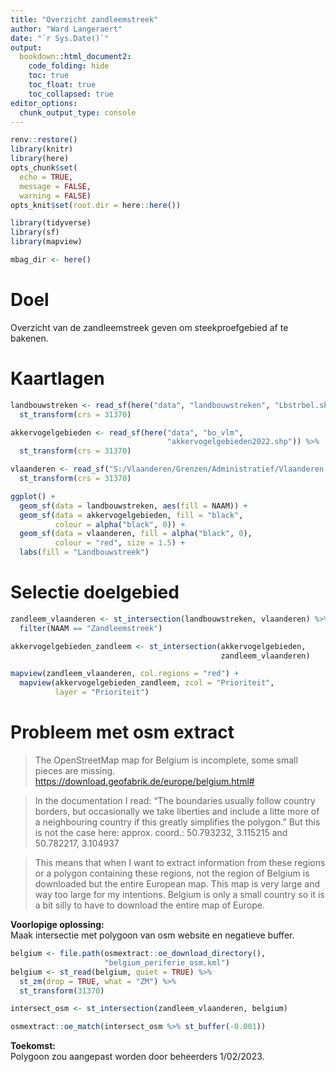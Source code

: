 ```yaml
---
title: "Overzicht zandleemstreek"
author: "Ward Langeraert"
date: "`r Sys.Date()`"
output:
  bookdown::html_document2:
    code_folding: hide
    toc: true
    toc_float: true
    toc_collapsed: true
editor_options: 
  chunk_output_type: console
---
```


```r
renv::restore()
library(knitr)
library(here)
opts_chunk$set(
  echo = TRUE,
  message = FALSE,
  warning = FALSE)
opts_knit$set(root.dir = here::here())

library(tidyverse)
library(sf)
library(mapview)

mbag_dir <- here()
```

# Doel

Overzicht van de zandleemstreek geven om steekproefgebied af te bakenen.

# Kaartlagen

```r
landbouwstreken <- read_sf(here("data", "landbouwstreken", "Lbstrbel.shp")) %>%
  st_transform(crs = 31370)

akkervogelgebieden <- read_sf(here("data", "bo_vlm", 
                                   "akkervogelgebieden2022.shp")) %>%
  st_transform(crs = 31370)

vlaanderen <- read_sf("S:/Vlaanderen/Grenzen/Administratief/Vlaanderen.shp") %>%
  st_transform(crs = 31370)
```

```r
ggplot() +
  geom_sf(data = landbouwstreken, aes(fill = NAAM)) +
  geom_sf(data = akkervogelgebieden, fill = "black", 
          colour = alpha("black", 0)) +
  geom_sf(data = vlaanderen, fill = alpha("black", 0), 
          colour = "red", size = 1.5) +
  labs(fill = "Landbouwstreek")
```

# Selectie doelgebied

```r
zandleem_vlaanderen <- st_intersection(landbouwstreken, vlaanderen) %>%
  filter(NAAM == "Zandleemstreek")

akkervogelgebieden_zandleem <- st_intersection(akkervogelgebieden, 
                                               zandleem_vlaanderen)
```

```r
mapview(zandleem_vlaanderen, col.regions = "red") + 
  mapview(akkervogelgebieden_zandleem, zcol = "Prioriteit", 
          layer = "Prioriteit")
```

# Probleem met osm extract

>The OpenStreetMap map for Belgium is incomplete, some small pieces are missing.
><https://download.geofabrik.de/europe/belgium.html#>

>In the documentation I read: "The boundaries usually follow country borders, but occasionally we take liberties and include a litte more of a neighbouring country if this greatly simplifies the polygon."
>But this is not the case here: 
>approx. coord.: 50.793232, 3.115215 and 50.782217, 3.104937

>This means that when I want to extract information from these regions or a polygon containing these regions, not the region of Belgium is downloaded but the entire European map.
>This map is very large and way too large for my intentions.
>Belgium is only a small country so it is a bit silly to have to download the entire map of Europe.  
  
  
**Voorlopige oplossing:**  
Maak intersectie met polygoon van osm website en negatieve buffer.

```r
belgium <- file.path(osmextract::oe_download_directory(),
                     "belgium_periferie_osm.kml")
belgium <- st_read(belgium, quiet = TRUE) %>% 
  st_zm(drop = TRUE, what = "ZM") %>% 
  st_transform(31370)

intersect_osm <- st_intersection(zandleem_vlaanderen, belgium)

osmextract::oe_match(intersect_osm %>% st_buffer(-0.001))
```

**Toekomst:**  
Polygoon zou aangepast worden door beheerders 1/02/2023.
